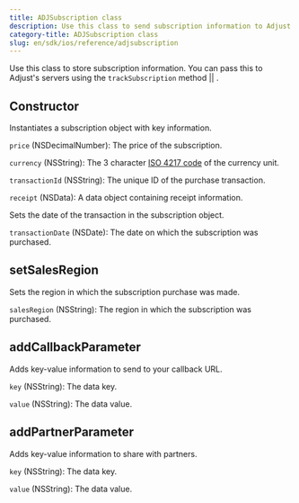 ```yaml
---
title: ADJSubscription class
description: Use this class to send subscription information to Adjust.
category-title: ADJSubscription class
slug: en/sdk/ios/reference/adjsubscription
---
```



Use this class to store subscription information. You can pass this to Adjust's servers using the <Tooltip>`trackSubscription` method || <TrackSusbcription /></Tooltip>.

<Function>

## Constructor

Instantiates a subscription object with key information.

<slot slot="signature">


<ConstructorSig />

</slot>

<slot slot="snippet">


<Constructor />

</slot>

<slot slot="parameters">

`price` (NSDecimalNumber): The price of the subscription.

`currency` (NSString): The 3 character [ISO 4217 code](https://www.iban.com/currency-codes) of the currency unit.

`transactionId` (NSString): The unique ID of the purchase transaction.

`receipt` (NSData): A data object containing receipt information.

</slot>

</Function>

<Function>

Sets the date of the transaction in the subscription object.

<slot slot="signature">


<SetTransactionDateSig />

</slot>

<slot slot="snippet">


<SetTransactionDate />

</slot>

<slot slot="parameters">

`transactionDate` (NSDate): The date on which the subscription was purchased.

</slot>

</Function>

<Function>

## setSalesRegion

Sets the region in which the subscription purchase was made.

<slot slot="signature">


<SetSalesRegionSig />

</slot>

<slot slot="snippet">


<SetSalesRegion />

</slot>

<slot slot="parameters">

`salesRegion` (NSString): The region in which the subscription was purchased.

</slot>

</Function>

<Function>

## addCallbackParameter

Adds key-value information to send to your callback URL.

<slot slot="signature">


<AddCallbackParameterSig />

</slot>

<slot slot="snippet">


<AddCallbackParameter />

</slot>

<slot slot="parameters">

`key` (NSString): The data key.

`value` (NSString): The data value.

</slot>

</Function>

<Function>

## addPartnerParameter

Adds key-value information to share with partners.

<slot slot="signature">


<AddPartnerParameterSig />

</slot>

<slot slot="snippet">


<AddPartnerParameter />

</slot>

<slot slot="parameters">

`key` (NSString): The data key.

`value` (NSString): The data value.

</slot>

</Function>
